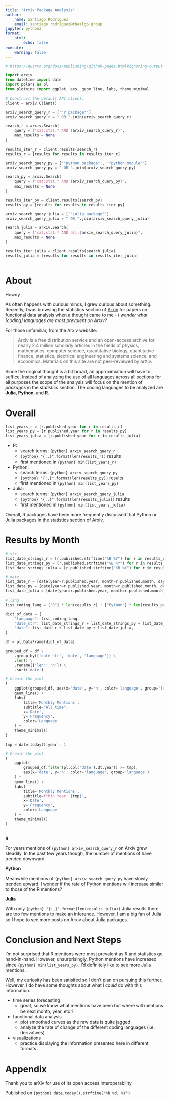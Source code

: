 ```yaml
---
title: "Arxiv Package Analysis"
author:
    name: Santiago Rodriguez
    email: santiago.rodriguez@thealgo.group
jupyter: python3
format:
    html:
        echo: false
execute:
    warning: false
---
```


```python
# https://quarto.org/docs/publishing/github-pages.html#ignoring-output
```

```python
import arxiv
from datetime import date
import polars as pl
from plotnine import ggplot, aes, geom_line, labs, theme_minimal
```

```python
# Construct the default API client.
client = arxiv.Client()
```

```python
arxiv_search_query_r = ['"r package"']
arxiv_search_query_r = " OR ".join(arxiv_search_query_r)

search_r = arxiv.Search(
    query = f"cat:stat.* AND {arxiv_search_query_r}",
    max_results = None
)

results_iter_r = client.results(search_r)
results_r = [results for results in results_iter_r]
```

```python
arxiv_search_query_py = ['"python package"', '"python module"']
arxiv_search_query_py = " OR ".join(arxiv_search_query_py)

search_py = arxiv.Search(
    query = f"cat:stat.* AND {arxiv_search_query_py}",
    max_results = None
)

results_iter_py = client.results(search_py)
results_py = [results for results in results_iter_py]
```

```python
arxiv_search_query_julia = ['"julia package"']
arxiv_search_query_julia = " OR ".join(arxiv_search_query_julia)

search_julia = arxiv.Search(
    query = f"cat:stat.* AND all:{arxiv_search_query_julia}",
    max_results = None
)

results_iter_julia = client.results(search_julia)
results_julia = [results for results in results_iter_julia]
```

```python

```

# About

Howdy

As often happens with curious minds, I grew curious about something. Recently, I was browsing the statistics section of [Arxiv](https://arxiv.org/) for papers on functional data analysis when a thought came to me - *I wonder what [coding] languages are most prevalent on Arxiv?*

For those unfamiliar, from the Arxiv website:

> Arxiv is a free distribution service and an open-access archive for nearly 2.4 million scholarly articles in the fields of physics, mathematics, computer science, quantitative biology, quantitative finance, statistics, electrical engineering and systems science, and economics. Materials on this site are not peer-reviewed by arXiv.

Since the original thought is a bit broad, an approximiation will have to suffice. Instead of analyzing the use of all languages across all sections for all purposes the scope of the analysis will focus on the mention of *packages* in the *statistics* section. The coding languages to be analyzed are **Julia**, **Python**, and **R**.

# Overall

```python
list_years_r = [r.published.year for r in results_r]
list_years_py = [r.published.year for r in results_py]
list_years_julia = [r.published.year for r in results_julia]
```

- R:
    - search terms: `{python} arxiv_search_query_r`
    - `{python} "{:,}".format(len(results_r))` results
    - first mentioned in `{python} min(list_years_r)`
- Python:
    - search terms: `{python} arxiv_search_query_py`
    - `{python} "{:,}".format(len(results_py))` results
    - first mentioned in `{python} min(list_years_py)`
- Julia:
    - search terms: `{python} arxiv_search_query_julia`
    - `{python} "{:,}".format(len(results_julia))` results
    - first mentioned in `{python} min(list_years_julia)`

Overall, R packages have been more frequently discussed that Python or Julia packages in the statistics section of Arxiv.

# Results by Month

```python
# str
list_date_strings_r = [r.published.strftime("%B %Y") for r in results_r]
list_date_strings_py = [r.published.strftime("%B %Y") for r in results_py]
list_date_strings_julia = [r.published.strftime("%B %Y") for r in results_julia]

# date
list_date_r = [date(year=r.published.year, month=r.published.month, day=1) for r in results_r]
list_date_py = [date(year=r.published.year, month=r.published.month, day=1) for r in results_py]
list_date_julia = [date(year=r.published.year, month=r.published.month, day=1) for r in results_julia]

# lang
list_coding_lang = ["R"] * len(results_r) + ["Python"] * len(results_py) + ["Julia"] * len(results_julia)
```

```python
dict_of_data = {
    "language": list_coding_lang,
    "date_str": list_date_strings_r + list_date_strings_py + list_date_strings_julia,
    "date": list_date_r + list_date_py + list_date_julia,
}
```

```python
df = pl.DataFrame(dict_of_data)
```

```python
grouped_df = df \
    .group_by(['date_str', 'date', 'language']) \
    .len() \
    .rename({'len': 'n'}) \
    .sort('date')
```

```python
# Create the plot
(
    ggplot(grouped_df, aes(x='date', y='n', color='language', group='language')) +
    geom_line() +
    labs(
        title='Monthly Mentions',
        subtitle="All time",
        x='Date',
        y='Frequency',
        color='Language'
    ) +
    theme_minimal()
)
```

```python
tmp = date.today().year - 1

# Create the plot
(
    ggplot(
        grouped_df.filter(pl.col('date').dt.year() >= tmp),
        aes(x='date', y='n', color='language', group='language')
    ) +
    geom_line() +
    labs(
        title='Monthly Mentions',
        subtitle=f"Min Year: {tmp}",
        x='Date',
        y='Frequency',
        color='Language'
    ) +
    theme_minimal()
)
```

```python

```

**R**

For years mentions of `{python} arxiv_search_query_r` on Arxiv grew steadily. In the past few years though, the number of mentions of have trended downward.

**Python**

Meanwhile mentions of `{python} arxiv_search_query_py` have slowly trended upward. I wonder if the rate of Python mentions will increase similar to those of the R mentions?

**Julia**

With only `{python} "{:,}".format(len(results_julia))` Julia results there are too few mentions to make an inference. However, I am a big fan of Julia so I hope to see more posts on Arxiv about Julia packages.

# Conclusion and Next Steps

I'm not surprised that R mentions were most prevalent as R and statistics go hand-in-hand. However, unsurprisingly, Python mentions have increased since `{python} min(list_years_py)`. I'd definitely like to see more Julia mentions.

Well, my curiosity has been satisifed so I don't plan on pursuing this further. However, I do have some thoughts about what I *could* do with this information.

- time series forecasting
    - great, so we know what mentions have been but where will mentions be next month, year, etc.?
- functional data analysis
    - plot smoothed curves as the raw data is quite jagged
    - analyze the rate of change of the different coding languages (i.e, derivatives)
- visualizations
    - practice displaying the information presented here in different formats

# Appendix

Thank you to arXiv for use of its open access interoperability.

Published on `{python} date.today().strftime("%b %d, %Y")`